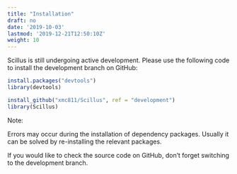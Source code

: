 ```yaml
---
title: "Installation"
draft: no
date: '2019-10-03'
lastmod: '2019-12-21T12:50:10Z'
weight: 10
---
```


Scillus is still undergoing active development. Please use the following code to install the development branch on GitHub:

```R
install.packages("devtools")
library(devtools)

install_github("xmc811/Scillus", ref = "development")
library(Scillus)
```

Note:

Errors may occur during the installation of dependency packages. Usually it can be solved by re-installing the relevant packages.

If you would like to check the source code on GitHub, don't forget switching to the development branch.

